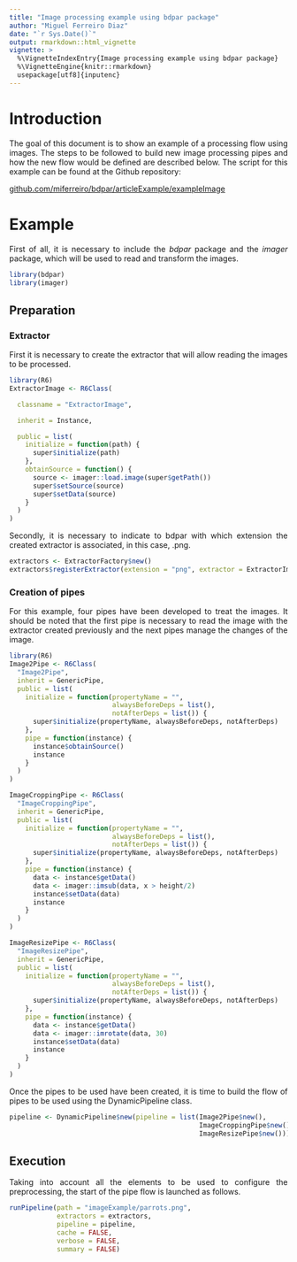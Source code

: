 ```yaml
---
title: "Image processing example using bdpar package"
author: "Miguel Ferreiro Diaz"
date: "`r Sys.Date()`"
output: rmarkdown::html_vignette
vignette: >
  %\VignetteIndexEntry{Image processing example using bdpar package}
  %\VignetteEngine{knitr::rmarkdown}
  usepackage[utf8]{inputenc}
---
```


# Introduction

<div style = "text-align: justify">
The goal of this document is to show an example of a processing flow using images. The steps to be followed to build new image processing pipes and how the new flow would be defined are described below. The script for this example can be found at the Github repository: 

[github.com/miferreiro/bdpar/articleExample/exampleImage](https://github.com/miferreiro/bdpar/articleExample/exampleImage)

</div>

# Example

<div style="text-align:justify">
First of all, it is necessary to include the *bdpar* package and the *imager* package, which will be used to read and transform the images.

```R
library(bdpar)
library(imager)
```

</div>

## Preparation

### Extractor

<div style="text-align:justify">
First it is necessary to create the extractor that will allow reading the images to be processed.

```R
library(R6)
ExtractorImage <- R6Class(

  classname = "ExtractorImage",

  inherit = Instance,

  public = list(
    initialize = function(path) {
      super$initialize(path)
    },
    obtainSource = function() {
      source <- imager::load.image(super$getPath())
      super$setSource(source)
      super$setData(source)
    }
  )
)
```

Secondly, it is necessary to indicate to bdpar with which extension the created extractor is associated, in this case, .png.

```R
extractors <- ExtractorFactory$new()
extractors$registerExtractor(extension = "png", extractor = ExtractorImage)
```
</div>

### Creation of pipes

<div style="text-align:justify">
For this example, four pipes have been developed to treat the images. It should be noted that the first pipe is necessary to read the image with the extractor created previously and the next pipes manage the changes of the image.

```R
library(R6)
Image2Pipe <- R6Class(
  "Image2Pipe",
  inherit = GenericPipe,
  public = list(
    initialize = function(propertyName = "",
                          alwaysBeforeDeps = list(),
                          notAfterDeps = list()) {
      super$initialize(propertyName, alwaysBeforeDeps, notAfterDeps)
    },
    pipe = function(instance) {
      instance$obtainSource()
      instance
    }
  )
)

ImageCroppingPipe <- R6Class(
  "ImageCroppingPipe",
  inherit = GenericPipe,
  public = list(
    initialize = function(propertyName = "",
                          alwaysBeforeDeps = list(),
                          notAfterDeps = list()) {
      super$initialize(propertyName, alwaysBeforeDeps, notAfterDeps)
    },
    pipe = function(instance) {
      data <- instance$getData()
      data <- imager::imsub(data, x > height/2)
      instance$setData(data)
      instance
    }
  )
)

ImageResizePipe <- R6Class(
  "ImageResizePipe",
  inherit = GenericPipe,
  public = list(
    initialize = function(propertyName = "",
                          alwaysBeforeDeps = list(),
                          notAfterDeps = list()) {
      super$initialize(propertyName, alwaysBeforeDeps, notAfterDeps)
    },
    pipe = function(instance) {
      data <- instance$getData()
      data <- imager::imrotate(data, 30)
      instance$setData(data)
      instance
    }
  )
)

```

Once the pipes to be used have been created, it is time to build the flow of pipes to be used using the DynamicPipeline class.

```R
pipeline <- DynamicPipeline$new(pipeline = list(Image2Pipe$new(),
                                                ImageCroppingPipe$new(),
                                                ImageResizePipe$new()))
```
</div>


## Execution

<div style="text-align:justify">

Taking into account all the elements to be used to configure the preprocessing, the start of the pipe flow is launched as follows.

```R
runPipeline(path = "imageExample/parrots.png",
            extractors = extractors,
            pipeline = pipeline,
            cache = FALSE,
            verbose = FALSE,
            summary = FALSE)

```
</div>
